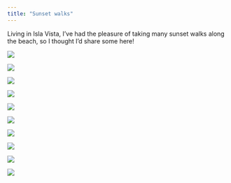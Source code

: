 ```yaml
---
title: "Sunset walks"
---
```


Living in Isla Vista, I've had the pleasure of taking many sunset walks along the beach, so I thought I'd share some here!

![](IMG_8475.png)

![](IMG_9823.png)

![](IMG_8617.png)

![](IMG_9243.png)

![](IMG_9254.png)

![](IMG_9443.png)

![](IMG_9516.png)

![](IMG_9553.png)

![](IMG_9719.png)

![](IMG_9815.png)
